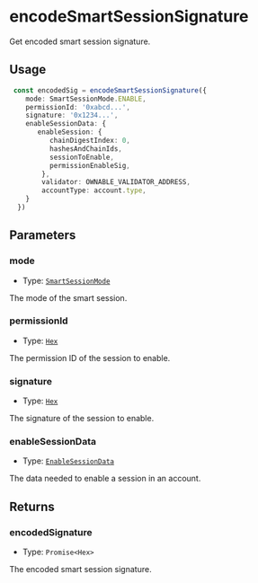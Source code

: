# encodeSmartSessionSignature

Get encoded smart session signature.

## Usage

```typescript copy
 const encodedSig = encodeSmartSessionSignature({
    mode: SmartSessionMode.ENABLE,
    permissionId: '0xabcd...',
    signature: '0x1234...',
    enableSessionData: {
       enableSession: {
          chainDigestIndex: 0,
          hashesAndChainIds,
          sessionToEnable,
          permissionEnableSig,
        },
        validator: OWNABLE_VALIDATOR_ADDRESS,
        accountType: account.type,
    }
  })
```

## Parameters

### mode

- Type: [`SmartSessionMode`](https://viem.sh/docs/glossary/types#smartsessionmode)

The mode of the smart session.

### permissionId

- Type: [`Hex`](https://viem.sh/docs/glossary/types#hex)

The permission ID of the session to enable.

### signature

- Type: [`Hex`](https://viem.sh/docs/glossary/types#hex)

The signature of the session to enable.

### enableSessionData

- Type: [`EnableSessionData`](/module-sdk/glossary/types#enablesessiondata)

The data needed to enable a session in an account.

## Returns

### encodedSignature

- Type: `Promise<Hex>`

The encoded smart session signature.

